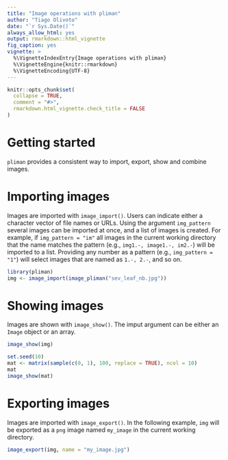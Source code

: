 ```yaml
---
title: "Image operations with pliman"
author: "Tiago Olivoto"
date: "`r Sys.Date()`"
always_allow_html: yes
output: rmarkdown::html_vignette
fig_caption: yes
vignette: >
  %\VignetteIndexEntry{Image operations with pliman}
  %\VignetteEngine{knitr::rmarkdown}
  %\VignetteEncoding{UTF-8}
---
```


```r
knitr::opts_chunk$set(
  collapse = TRUE,
  comment = "#>",
  rmarkdown.html_vignette.check_title = FALSE
)
```

# Getting started
`pliman` provides a consistent way to import, export, show and combine images.

# Importing images

Images are imported with `image_import()`. Users can indicate either a character vector of file names or URLs. Using the argument `img_pattern` several images can be imported at once, and a list of images is created. For example, if `img_pattern = "im"` all images in the current working directory that the name matches the pattern (e.g., `img1.-, image1.-, im2.-`) will be imported to a list. Providing any number as a pattern (e.g., `img_pattern = "1"`) will select images that are named as `1.-, 2.-`, and so on.


```r
library(pliman)
img <- image_import(image_pliman("sev_leaf_nb.jpg"))

```

# Showing images

Images are shown with `image_show()`. The imput argument can be either an `Image` object or an array.

```r
image_show(img)

```


```r
set.seed(10)
mat <- matrix(sample(c(0, 1), 100, replace = TRUE), ncol = 10)
mat
image_show(mat)
```


# Exporting images

Images are imported with `image_export()`. In the following example, `img` will be exported as a `png` image named `my_image` in the current working directory.

```r
image_export(img, name = "my_image.jpg")
```

